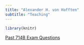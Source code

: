 ```yaml
---
title: "Alexander H. von Hafften"
subtitle: "Teaching"
---
```


```r
library(knitr)
```


[Past 714B Exam Questions](https://vonhafften.github.io/econ714b_pastexamquestions.html)